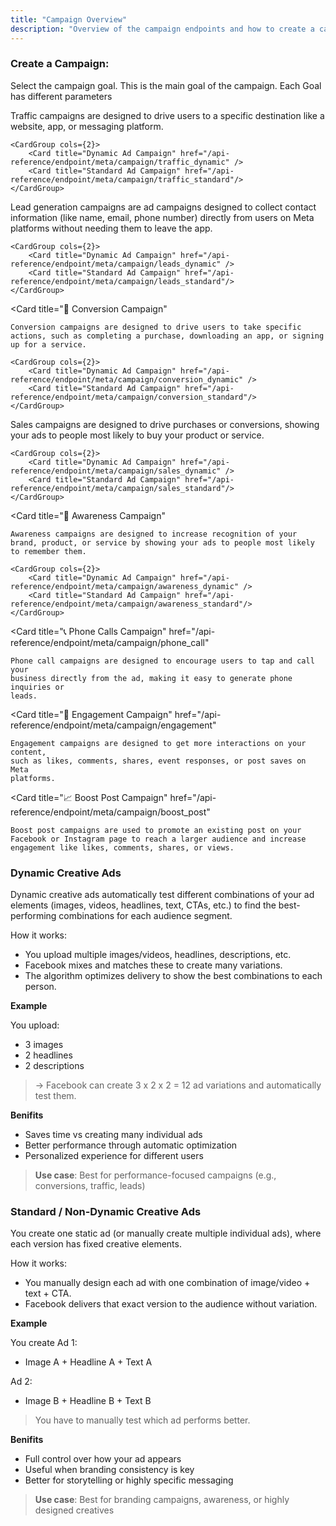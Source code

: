 ```yaml
---
title: "Campaign Overview"
description: "Overview of the campaign endpoints and how to create a campaign."
---
```


### Create a Campaign:

Select the campaign goal. This is the main goal of the campaign. Each
Goal has different parameters

<Card title="🚗 Traffic Campaign">
    Traffic campaigns are designed to drive users to a specific destination like a website, app, or messaging platform.

    <CardGroup cols={2}>
        <Card title="Dynamic Ad Campaign" href="/api-reference/endpoint/meta/campaign/traffic_dynamic" />
        <Card title="Standard Ad Campaign" href="/api-reference/endpoint/meta/campaign/traffic_standard"/>
    </CardGroup>

</Card>

<Card title="📝 Leads Campaign" >
    Lead generation campaigns are ad campaigns designed to collect contact
    information (like name, email, phone number) directly from users on Meta
    platforms without needing them to leave the app.

    <CardGroup cols={2}>
        <Card title="Dynamic Ad Campaign" href="/api-reference/endpoint/meta/campaign/leads_dynamic" />
        <Card title="Standard Ad Campaign" href="/api-reference/endpoint/meta/campaign/leads_standard"/>
    </CardGroup>

</Card>

<Card
    title="🔄 Conversion Campaign"
>
    Conversion campaigns are designed to drive users to take specific actions, such as completing a purchase, downloading an app, or signing up for a service.

    <CardGroup cols={2}>
        <Card title="Dynamic Ad Campaign" href="/api-reference/endpoint/meta/campaign/conversion_dynamic" />
        <Card title="Standard Ad Campaign" href="/api-reference/endpoint/meta/campaign/conversion_standard"/>
    </CardGroup>

</Card>

<Card title="💰 Sales Campaign" >
    Sales campaigns are designed to drive purchases or conversions, showing your ads to people most likely to buy your product or service.

    <CardGroup cols={2}>
        <Card title="Dynamic Ad Campaign" href="/api-reference/endpoint/meta/campaign/sales_dynamic" />
        <Card title="Standard Ad Campaign" href="/api-reference/endpoint/meta/campaign/sales_standard"/>
    </CardGroup>

</Card>

<Card
    title="📢 Awareness Campaign"
>
    Awareness campaigns are designed to increase recognition of your brand, product, or service by showing your ads to people most likely to remember them.

    <CardGroup cols={2}>
        <Card title="Dynamic Ad Campaign" href="/api-reference/endpoint/meta/campaign/awareness_dynamic" />
        <Card title="Standard Ad Campaign" href="/api-reference/endpoint/meta/campaign/awareness_standard"/>
    </CardGroup>

</Card>

<Card
	title="📞 Phone Calls Campaign"
	href="/api-reference/endpoint/meta/campaign/phone_call"
>
	Phone call campaigns are designed to encourage users to tap and call your
	business directly from the ad, making it easy to generate phone inquiries or
	leads.
</Card>

<Card
	title="💬 Engagement Campaign"
	href="/api-reference/endpoint/meta/campaign/engagement"
>
	Engagement campaigns are designed to get more interactions on your content,
	such as likes, comments, shares, event responses, or post saves on Meta
	platforms.
</Card>

<Card
    title="📈 Boost Post Campaign"
    href="/api-reference/endpoint/meta/campaign/boost_post"
>
    Boost post campaigns are used to promote an existing post on your Facebook or Instagram page to reach a larger audience and increase engagement like likes, comments, shares, or views.

</Card>

### Dynamic Creative Ads

Dynamic creative ads automatically test different combinations of your ad elements (images, videos, headlines, text, CTAs, etc.) to find the best-performing combinations for each audience segment.

How it works:

-   You upload multiple images/videos, headlines, descriptions, etc.
-   Facebook mixes and matches these to create many variations.
-   The algorithm optimizes delivery to show the best combinations to each person.

**Example**

You upload:

-   3 images
-   2 headlines
-   2 descriptions

> → Facebook can create 3 x 2 x 2 = 12 ad variations and automatically test them.

**Benifits**

-   Saves time vs creating many individual ads
-   Better performance through automatic optimization
-   Personalized experience for different users

> **Use case**: Best for performance-focused campaigns (e.g., conversions, traffic, leads)

### Standard / Non-Dynamic Creative Ads

You create one static ad (or manually create multiple individual ads), where each version has fixed creative elements.

How it works:

-   You manually design each ad with one combination of image/video + text + CTA.
-   Facebook delivers that exact version to the audience without variation.

**Example**

You create Ad 1:

-   Image A + Headline A + Text A

Ad 2:

-   Image B + Headline B + Text B

> You have to manually test which ad performs better.

**Benifits**

-   Full control over how your ad appears
-   Useful when branding consistency is key
-   Better for storytelling or highly specific messaging

> **Use case**: Best for branding campaigns, awareness, or highly designed creatives
